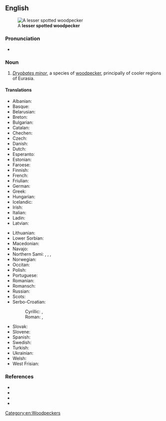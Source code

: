 ==English==
[[File:PicoidesMinorBack.jpg|thumb|A '''lesser spotted woodpecker''']]

===Pronunciation===
* {{IPA|en|/ˈlɛsə(ɹ)ˈspɒtədˈwədpɛkə(ɹ)/|nocount=1}}

===Noun===
{{en-noun}}

# ''[[Dryobates minor]]'', a species of [[woodpecker]], principally of cooler regions of Eurasia.

====Translations====
{{trans-top|''Dendrocopoes minor''}}
* Albanian: {{t|sq|qukapiku larosh i vogël}}
* Basque: {{t|eu|okil txiki}}
* Belarusian: {{t|be|малы дзяцел|m}}
* Breton: {{t|br|pilkoad bihan}}
* Bulgarian: {{t|bg|малък пъстър кълвач|m}}
* Catalan: {{t|ca|picot garser petit|m}}
* Chechen: {{t|ce|леча}}
* Czech: {{t|cs|strakapoud malý}}
* Danish: {{t|da|dværgspætte}}
* Dutch: {{t|nl|kleine bonte specht|m}}
* Esperanto: {{t|eo|malgranda buntpego}}
* Estonian: {{t|et|väike-kirjurähn}}
* Faroese: {{t|fo|dvørgspæta}}
* Finnish: {{t+|fi|pikkutikka}}
* French: {{t+|fr|pic épeichette|m}}
* Friulian: {{t|fur|pic piçul}}
* German: {{t+|de|Kleinspecht|m}}
* Greek: {{t|el|νανοτσικλιτάρα}}
* Hungarian: {{t|hu|kis fakopáncs}}
* Icelandic: {{t+|is|stubbspæta}}
* Irish: {{t|ga|mionchnagaire breac}}
* Italian: {{t|it|picchio rosso minore|m}}
* Ladin: {{t|lld|becalen pice}}
* Latvian: {{t|lv|mazais dzenis}}
{{trans-mid}}
* Lithuanian: {{t|lt|mažasis margasis genys}}
* Lower Sorbian: {{t|dsb|mały šnapac}}
* Macedonian: {{t|mk|мал клукајдрвец|m}}
* Navajo: {{t|nv|tsįįłkaałii yistłʼiní yázhí}}
* Northern Sami: {{t|se|uhcačáihni}}, {{t|se|cizáščáihni}}, {{t|se|uhcagirječáihni}}, {{t|se|deaggačáihni}}
* Norwegian: {{t|no|dvergspett}}
* Occitan: {{t|oc|pic pichòt}}
* Polish: {{t+|pl|dzięciołek|m}}
* Portuguese: {{t|pt|pica-pau malhado pequeno|m}}
* Romanian: {{t+|ro|ciocănitoare}}
* Romansch: {{t|rm|pitgalain pitschen}}
* Russian: {{t|ru|ма́лый дя́тел|m}}
* Scots: {{t|sco|cnag bheag}}
* Serbo-Croatian:
*: Cyrillic: {{t|sh|мали детлић|sc=Cyrl}}, {{t|sh|мали дјетао|sc=Cyrl}}
*: Roman: {{t+|sh|mali detlić}}, {{t+|sh|mali djetao}}
* Slovak: {{t|sk|ďateľ malý|m}}
* Slovene: {{t|sl|mali detel|m}}
* Spanish: {{t|es|pico menor|m}}
* Swedish: {{t+|sv|mindre hackspett|c}}
* Turkish: {{t+|tr|küçük ağaçkakan}}
* Ukrainian: {{t|uk|дятел малий|m}}
* Welsh: {{t|cy|cnocell fraith leiaf}}
* West Frisian: {{t|fy|lytse eksterspjocht}}
{{trans-bottom}}

===References===
* {{pedia}}
* {{specieslite|Dryobates minor|i=1}}
* {{comcatlite|Dryobates minor|i=1}}
* {{R:AviBase|AB2F4BC0659B6630}}

[[Category:en:Woodpeckers]]